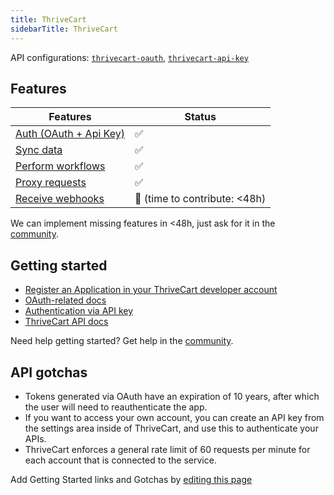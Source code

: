 ```yaml
---
title: ThriveCart
sidebarTitle: ThriveCart
---
```



<Overview />

API configurations: [`thrivecart-oauth`](https://nango.dev/providers.yaml), [`thrivecart-api-key`](https://nango.dev/providers.yaml)

## Features

| Features | Status |
| - | - |
| [Auth (OAuth + Api Key)](/guides/getting-started/authorize-an-api-from-your-app) | ✅ |
| [Sync data](/guides/getting-started/read-from-an-api) | ✅ |
| [Perform workflows](/guides/getting-started/write-to-an-api) | ✅ |
| [Proxy requests](/guides/proxy-requests-to-an-api) | ✅ |
| [Receive webhooks](/guides/receive-webhooks-from-an-api) | 🚫 (time to contribute: &lt;48h) |

<Tip>We can implement missing features in &lt;48h, just ask for it in the [community](https://nango.dev/slack).</Tip>

## Getting started

-   [Register an Application in your ThriveCart developer account](https://developers.thrivecart.com/apps/create/)
-   [OAuth-related docs](https://developers.thrivecart.com/documentation/intro/authentication-via-oauth/)
-   [Authentication via API key](https://developers.thrivecart.com/documentation/intro/authentication-via-api-key/)
-   [ThriveCart API docs](https://apidocs.thrivecart.com/)

<Tip>Need help getting started? Get help in the [community](https://nango.dev/slack).</Tip>

## API gotchas

-   Tokens generated via OAuth have an expiration of 10 years, after which the user will need to reauthenticate the app.
-   If you want to access your own account, you can create an API key from the settings area inside of ThriveCart, and use this to authenticate your APIs.
-   ThriveCart enforces a general rate limit of 60 requests per minute for each account that is connected to the service.

<Note>Add Getting Started links and Gotchas by [editing this page](https://github.com/nangohq/nango/tree/master/docs-v2/integrations/all/thrivecart.mdx)</Note>
